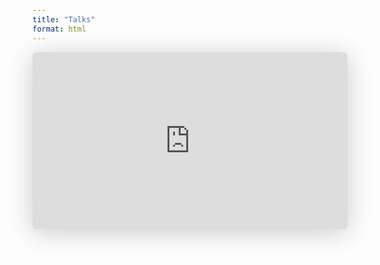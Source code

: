 ```yaml
---
title: "Talks"
format: html
---
```


<iframe class="speakerdeck-iframe" frameborder="0" src="https://speakerdeck.com/player/aa4f8c0cefb143a893cf5a59f3825eb1" title="Thriving with Python: Navigate the pitfalls in a polyglot world" allowfullscreen="true" style="border: 0px; background: padding-box rgba(0, 0, 0, 0.1); margin: 0px; padding: 0px; border-radius: 6px; box-shadow: rgba(0, 0, 0, 0.2) 0px 5px 40px; width: 100%; height: auto; aspect-ratio: 560 / 315;" data-ratio="1.7777777777777777"></iframe>

<script defer class="speakerdeck-embed" data-id="aa4f8c0cefb143a893cf5a59f3825eb1" data-ratio="1.7777777777777777" src="//speakerdeck.com/assets/embed.js"></script>